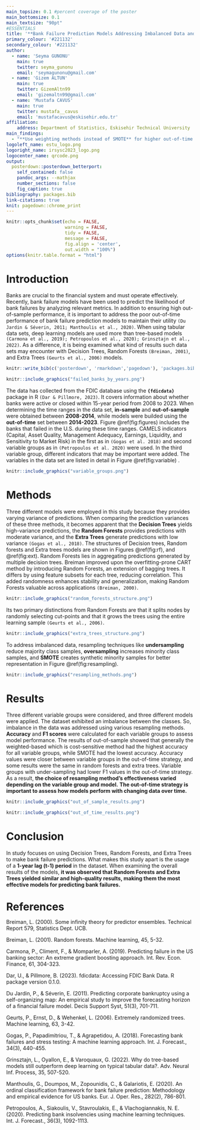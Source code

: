---
main_topsize: 0.1 #percent coverage of the poster
main_bottomsize: 0.1
main_textsize: "90pt"
#ESSENTIALS
title: '**Bank Failure Prediction Models Addressing Imbalanced Data and Out-of-Time Performance**'
primary_colour: '#221132'
secondary_colour: '#221132'
author:
  - name: 'Seyma GUNONU'
    main: true
    twitter: seyma_gunonu
    email: 'seymagunonu@gmail.com'
  - name: 'Gizem ALTUN'
    main: true
    twitter: GizemAltn99
    email: 'gizemaltn99@gmail.com'
  - name: 'Mustafa CAVUS'
    main: true
    twitter: mustafa__cavus
    email: 'mustafacavus@eskisehir.edu.tr'
affiliation:
    address: Department of Statistics, Eskisehir Technical University
main_findings:
  - "**Use weighting methods instead of SMOTE** for higher out-of-time performance in **imbalanced** bank failure prediction models!"
logoleft_name: estu_logo.png
logoright_name: irsysc2023_logo.png
logocenter_name: qrcode.png
output: 
  posterdown::posterdown_betterport:
    self_contained: false
    pandoc_args: --mathjax
    number_sections: false
    fig_caption: true
bibliography: packages.bib
link-citations: true
knit: pagedown::chrome_print
---

```{r, include=FALSE}
knitr::opts_chunk$set(echo = FALSE,
                      warning = FALSE,
                      tidy = FALSE,
                      message = FALSE,
                      fig.align = 'center',
                      out.width = "100%")
options(knitr.table.format = "html") 
```

```{=html}
<style>
#title {
  font-size: 110pt;
}

#main-img-left {
  width: 20%;
  left: 1in;
  bottom: 1.0in;
}

.main {
  background-color: #221132;
  background-image: linear-gradient(#221132 50%,#FFFFFF);
}

.main_bottom {
  background-color: #221132;
  background-image: linear-gradient(#FFFFFF 5%, #221132);
}

#author {
 font-size: 0.9em;
}


#main-img-right {
  width: 17%;
  right: 1in;
  bottom: 1.2in;
}

#references {
  font-size: 28px;
  line-height: 0.9;
}

</style>
```
# Introduction

Banks are crucial to the financial system and must operate effectively. Recently, bank failure models have been used to predict the likelihood of bank failures by analyzing relevant metrics. In addition to ensuring high out-of-sample performance, it is important to address the poor out-of-time performance of bank failure prediction models to maintain their utility `(Du Jardin & Séverin, 2011; Manthoulis et al., 2020)`. When using tabular data sets, deep learning models are used more than tree-based models `(Carmona et al., 2019); Petropoulos et al., 2020); Grinsztajn et al., 2022)`. As a difference, it is being examined what kind of results such data sets may encounter with Decision Trees, Random Forests `(Breiman, 2001)`, and Extra Trees `(Geurts et al., 2006)` models.

```{r, include=FALSE}
knitr::write_bib(c('posterdown', 'rmarkdown','pagedown'), 'packages.bib')
```

```{r figures, fig.cap='Failed Banks in the U.S. by years'}
knitr::include_graphics("failed_banks_by_years.png")
```

The data has collected from the FDIC database using the **`{fdicdata}`** package in R `(Dar & Pillmore, 2023)`. It covers information about whether banks were active or closed within 15-year period from 2008 to 2023. When determining the time ranges in the data set, **in-sample** and **out-of-sample** were obtained between **2008-2014**, while models were builded using the **out-of-time** set between **2014-2023**. Figure \@ref(fig:figures) includes the banks that failed in the U.S. during these time ranges. CAMELS indicators (Capital, Asset Quality, Management Adequacy, Earnings, Liquidity, and Sensitivity to Market Risk) in the first as in `(Gogas et al. 2018)` and second variable groups as in `(Petropoulos et al. 2020)` were used. In the third variable group, different indicators that may be important were added. The variables in the data set are listed in detail in Figure \@ref(fig:variable) .

```{r, variable, out.width="75%", fig.cap='Details of variables used in the data set'}
knitr::include_graphics("variable_groups.png")
```

# Methods

Three different models were employed in this study because they provides varying variance of predictions. When comparing the prediction variances of these three methods, it becomes apparent that the **Decision Trees** yields high-variance predictions, the **Random Forests** provides predictions with moderate variance, and the **Extra Trees** generate predictions with low variance `(Gogas et al., 2018)`. The structures of Decision trees, Random forests and Extra trees models are shown in Figures \@ref(fig:rf), and \@ref(fig:ext). Random Forests lies in aggregating predictions generated by multiple decision trees. Breiman improved upon the overfitting-prone CART method by introducing Random Forests, an extension of bagging trees. It differs by using feature subsets for each tree, reducing correlation. This added randomness enhances stability and generalization, making Random Forests valuable across applications `(Breiman, 2000)`.

```{r rf, fig.cap='Random Forests Structure'}
knitr::include_graphics("random_forests_structure.png")
```

Its two primary distinctions from Random Forests are that it splits nodes by randomly selecting cut-points and that it grows the trees using the entire learning sample `(Geurts et al., 2006)`.

```{r ext, fig.cap='Extra Trees Structure'}
knitr::include_graphics("extra_trees_structure.png")
```

To address imbalanced data, resampling techniques like **undersampling** reduce majority class samples, **oversampling** increases minority class samples, and **SMOTE** creates synthetic minority samples for better representation in Figure \@ref(fig:resampling).

```{r resampling,out.width="45%",fig.cap='Resampling Techniques’ Structures'}
knitr::include_graphics("resampling_methods.png")
```

# Results

Three different variable groups were considered, and three different models were applied. The dataset exhibited an imbalance between the classes. So, imbalance in the data was addressed using various resampling methods. **Accuracy** and **F1 scores** were calculated for each variable groups to assess model performance. The results of out-of-sample showed that generally the weighted-based which is cost-sensitive method had the highest accuracy for all variable groups, while SMOTE had the lowest accuracy. Accuracy values were closer between variable groups in the out-of-time strategy, and some results were the same in random forests and extra trees. Variable groups with under-sampling had lower F1 values in the out-of-time strategy. As a result, **the choice of resampling method's effectiveness varied depending on the variable group and model.** **The out-of-time strategy is important to assess how models perform with changing data over time.**

```{r, fig.cap='Accuracy and F1 values for out-of-sample with three different models for each variable group'}
knitr::include_graphics("out_of_sample_results.png")
```

```{r, fig.cap='Accuracy and F1 values for out-of-time with three different models for each variable group'}
knitr::include_graphics("out_of_time_results.png")
```

# Conclusion

In study focuses on using Decision Trees, Random Forests, and Extra Trees to make bank failure predictions. What makes this study apart is the usage of a **1-year lag (t-1) period** in the dataset. When examining the overall results of the models, **it was observed that Random Forests and Extra Trees yielded similar and high-quality results, making them the most effective models for predicting bank failures.**

# References

Breiman, L. (2000). Some infinity theory for predictor ensembles. Technical Report 579, Statistics Dept. UCB.

Breiman, L. (2001). Random forests. Machine learning, 45, 5-32.

Carmona, P., Climent, F., & Momparler, A. (2019). Predicting failure in the US banking sector: An extreme gradient boosting approach. Int. Rev. Econ. Finance, 61, 304-323.

Dar, U., & Pillmore, B. (2023). fdicdata: Accessing FDIC Bank Data. R package version 0.1.0.

Du Jardin, P., & Séverin, E. (2011). Predicting corporate bankruptcy using a self-organizing map: An empirical study to improve the forecasting horizon of a financial failure model. Decis Support Syst, 51(3), 701-711.

Geurts, P., Ernst, D., & Wehenkel, L. (2006). Extremely randomized trees. Machine learning, 63, 3-42.

Gogas, P., Papadimitriou, T., & Agrapetidou, A. (2018). Forecasting bank failures and stress testing: A machine learning approach. Int. J. Forecast., 34(3), 440-455.

Grinsztajn, L., Oyallon, E., & Varoquaux, G. (2022). Why do tree-based models still outperform deep learning on typical tabular data?. Adv. Neural Inf. Process, 35, 507-520.

Manthoulis, G., Doumpos, M., Zopounidis, C., & Galariotis, E. (2020). An ordinal classification framework for bank failure prediction: Methodology and empirical evidence for US banks. Eur. J. Oper. Res., 282(2), 786-801.

Petropoulos, A., Siakoulis, V., Stavroulakis, E., & Vlachogiannakis, N. E. (2020). Predicting bank insolvencies using machine learning techniques. Int. J. Forecast., 36(3), 1092-1113.
